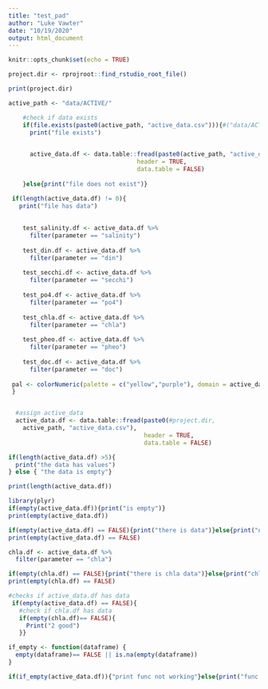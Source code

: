 ```yaml
---
title: "test_pad"
author: "Luke Vawter"
date: "10/19/2020"
output: html_document
---
```


```r
knitr::opts_chunk$set(echo = TRUE)
```

```r
project.dir <- rprojroot::find_rstudio_root_file()

print(project.dir)

active_path <- "data/ACTIVE/"

    #check if data exists
    if(file.exists(paste0(active_path, "active_data.csv"))){#("data/ACTIVE/active_data.csv")){
      print("file exists")
      

      active_data.df <- data.table::fread(paste0(active_path, "active_data.csv"),
                                    header = TRUE,
                                    data.table = FALSE)
    
    }else{print("file does not exist")}

 if(length(active_data.df) != 0){
   print("file has data")
   
       
    test_salinity.df <- active_data.df %>%
      filter(parameter == "salinity")
    
    test_din.df <- active_data.df %>%
      filter(parameter == "din")
    
    test_secchi.df <- active_data.df %>%
      filter(parameter == "secchi")
    
    test_po4.df <- active_data.df %>%
      filter(parameter == "po4")
    
    test_chla.df <- active_data.df %>%
      filter(parameter == "chla")
    
    test_pheo.df <- active_data.df %>%
      filter(parameter == "pheo")
    
    test_doc.df <- active_data.df %>%
      filter(parameter == "doc")
    
 pal <- colorNumeric(palette = c("yellow","purple"), domain = active_data.df$measurevalue)
 }



```

```r
  #assign active_data
  active_data.df <- data.table::fread(paste0(#project.dir, 
    active_path, "active_data.csv"),
                                      header = TRUE,
                                      data.table = FALSE)

if(length(active_data.df) >5){
  print("the data has values")
} else { "the data is empty"}

print(length(active_data.df))

library(plyr)
if(empty(active_data.df)){print("is empty")}
print(empty(active_data.df))

if(empty(active_data.df) == FALSE){print("there is data")}else{print("no good")}
print(empty(active_data.df) == FALSE)

chla.df <- active_data.df %>%
  filter(parameter == "chla")

if(empty(chla.df) == FALSE){print("there is chla data")}else{print("chla no good")}
print(empty(chla.df) == FALSE)

#checks if active_data.df has data
 if(empty(active_data.df) == FALSE){
   #check if chla.df has data
   if(empty(chla.df)== FALSE){
     Print("2 good")
   }}

if_empty <- function(dataframe) {
  empty(dataframe)== FALSE || is.na(empty(dataframe))
}

if(if_empty(active_data.df)){"print func not working"}else{print("func working")}
```

